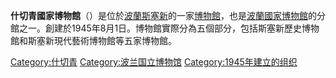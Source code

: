 {{expand|time=2015-01-18T12:29:34+00:00}}
{{unreferenced|time=2015-01-18T12:29:34+00:00}}

{{Infobox museum
|name         = 什切青國家博物館
|image        = MuzeumMorskieWSzczecinie.jpg
|established  = 1945
 |image_upright= 1.23
|caption      = 
|location     = [[波蘭|波蘭]][[斯塞新|斯塞新]]
|type         = 
|director     = Lech Karwowski
|curator      = Dariusz Kacprzak
|visitors     =
|website      = [http://www.muzeum.szczecin.pl National Museum in Szczecin]
}}

'''什切青國家博物館'''（{{lang-pl|Muzeum Narodowe w Szczecinie}}）是位於[[波蘭|波蘭]][[斯塞新|斯塞新]]的一家[[博物館|博物館]]，也是[[波蘭國家博物館|波蘭國家博物館]]的分館之一。創建於1945年8月1日。博物館實際分為五個部分，包括斯塞新歷史博物館和斯塞新現代藝術博物館等五家博物館。

{{coord|53.43|N|14.5648|E|source:kolossus-plwiki|display=title}}

[[Category:什切青|Category:什切青]]
[[Category:波兰国立博物馆|Category:波兰国立博物馆]]
[[Category:1945年建立的组织|Category:1945年建立的组织]]
